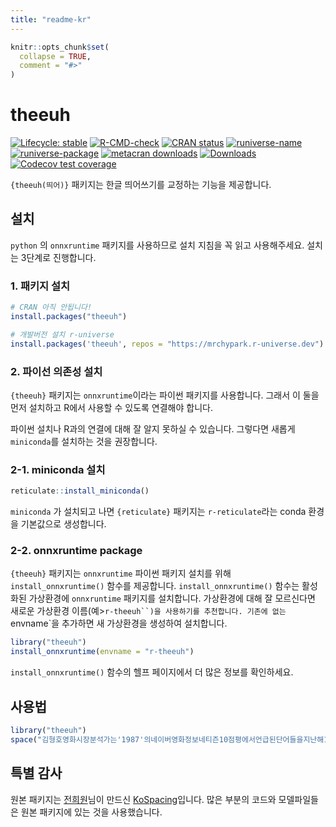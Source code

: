 ```yaml
---
title: "readme-kr"
---
```


```r
knitr::opts_chunk$set(
  collapse = TRUE,
  comment = "#>"
)
```
# theeuh

<!-- badges: start -->
[![Lifecycle: stable](https://img.shields.io/badge/lifecycle-stable-brightgreen.svg)](https://lifecycle.r-lib.org/articles/stages.html#stable)
[![R-CMD-check](https://github.com/mrchypark/theeuh/workflows/R-CMD-check/badge.svg)](https://github.com/mrchypark/theeuh/actions)
[![CRAN
status](https://www.r-pkg.org/badges/version/theeuh)](https://CRAN.R-project.org/package=theeuh)
[![runiverse-name](https://mrchypark.r-universe.dev/badges/:name)](https://mrchypark.r-universe.dev/)
[![runiverse-package](https://mrchypark.r-universe.dev/badges/theeuh)](https://mrchypark.r-universe.dev/ui#packages)
[![metacran
downloads](https://cranlogs.r-pkg.org/badges/theeuh)](https://cran.r-project.org/package=theeuh)
[![Downloads](https://cranlogs.r-pkg.org/badges/grand-total/theeuh)](https://cran.rstudio.com/package=theeuh)
[![Codecov test
coverage](https://codecov.io/gh/mrchypark/theeuh/branch/main/graph/badge.svg)](https://app.codecov.io/gh/mrchypark/theeuh?branch=main)
<!-- badges: end -->

`{theeuh(띄어)}` 패키지는 한글 띄어쓰기를 교정하는 기능을 제공합니다.

## 설치

`python` 의 `onnxruntime` 패키지를 사용하므로 설치 지침을 꼭 읽고 사용해주세요.
설치는 3단계로 진행합니다.

### 1. 패키지 설치

``` r
# CRAN 아직 안됩니다!
install.packages("theeuh")

# 개발버전 설치 r-universe
install.packages('theeuh', repos = "https://mrchypark.r-universe.dev")
```

### 2. 파이선 의존성 설치

`{theeuh}` 패키지는 `onnxruntime`이라는 파이썬 패키지를 사용합니다.
그래서 이 둘을 먼저 설치하고 R에서 사용할 수 있도록 연결해야 합니다.

파이썬 설치나 R과의 연결에 대해 잘 알지 못하실 수 있습니다.
그렇다면 새롭게 `miniconda`를 설치하는 것을 권장합니다.

### 2-1. miniconda 설치

```r
reticulate::install_miniconda()
```

`miniconda` 가 설치되고 나면 `{reticulate}` 패키지는 `r-reticulate`라는 conda 환경을 기본값으로 생성합니다.

### 2-2. onnxruntime package

`{theeuh}` 패키지는 `onnxruntime` 파이썬 패키지 설치를 위해  `install_onnxruntime()` 함수를 제공합니다.
`install_onnxruntime()` 함수는 활성화된 가상환경에 `onnxruntime` 패키지를 설치합니다.
가상환경에 대해 잘 모르신다면 새로운 가상환경 이름(예>`r-theeuh``)을 사용하기를 추천합니다.
기존에 없는 `envname`을 추가하면 새 가상환경을 생성하여 설치합니다.

```r
library("theeuh")
install_onnxruntime(envname = "r-theeuh")
```

`install_onnxruntime()` 함수의 헬프 페이지에서 더 많은 정보를 확인하세요.

## 사용법

```r
library("theeuh")
space("김형호영화시장분석가는'1987'의네이버영화정보네티즌10점평에서언급된단어들을지난해12월27일부터올해1월10일까지통계프로그램R을이용하여텍스트마이닝하여분석했다.")
```


## 특별 감사 

원본 패키지는 [전희원](https://github.com/haven-jeon)님이 만드신 [KoSpacing](https://github.com/haven-jeon/KoSpacing)입니다.
많은 부분의 코드와 모델파일들은 원본 패키지에 있는 것을 사용했습니다.

